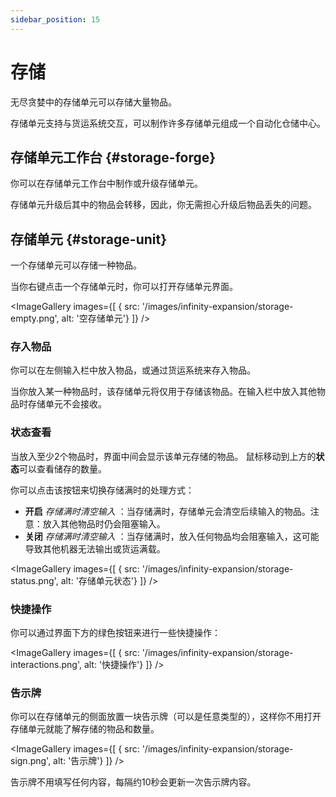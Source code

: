 ```yaml
---
sidebar_position: 15
---
```



# 存储

无尽贪婪中的存储单元可以存储大量物品。

存储单元支持与货运系统交互，可以制作许多存储单元组成一个自动化仓储中心。

## 存储单元工作台 \{#storage-forge}

你可以在存储单元工作台中制作或升级存储单元。

存储单元升级后其中的物品会转移，因此，你无需担心升级后物品丢失的问题。

## 存储单元 \{#storage-unit}

一个存储单元可以存储一种物品。

当你右键点击一个存储单元时，你可以打开存储单元界面。

<ImageGallery images={[
  { src: '/images/infinity-expansion/storage-empty.png', alt: '空存储单元'}
]} />

### 存入物品

你可以在左侧输入栏中放入物品，或通过货运系统来存入物品。

当你放入某一种物品时，该存储单元将仅用于存储该物品。在输入栏中放入其他物品时存储单元不会接收。

### 状态查看

当放入至少2个物品时，界面中间会显示该单元存储的物品。
鼠标移动到上方的**状态**可以查看储存的数量。

你可以点击该按钮来切换存储满时的处理方式：

- **开启** *存储满时清空输入* ：当存储满时，存储单元会清空后续输入的物品。注意：放入其他物品时仍会阻塞输入。
- **关闭** *存储满时清空输入* ：当存储满时，放入任何物品均会阻塞输入，这可能导致其他机器无法输出或货运满载。

<ImageGallery images={[
  { src: '/images/infinity-expansion/storage-status.png', alt: '存储单元状态'}
]} />

### 快捷操作

你可以通过界面下方的绿色按钮来进行一些快捷操作：

<ImageGallery images={[
  { src: '/images/infinity-expansion/storage-interactions.png', alt: '快捷操作'}
]} />

### 告示牌

你可以在存储单元的侧面放置一块告示牌（可以是任意类型的），这样你不用打开存储单元就能了解存储的物品和数量。

<ImageGallery images={[
  { src: '/images/infinity-expansion/storage-sign.png', alt: '告示牌'}
]} />

告示牌不用填写任何内容，每隔约10秒会更新一次告示牌内容。
